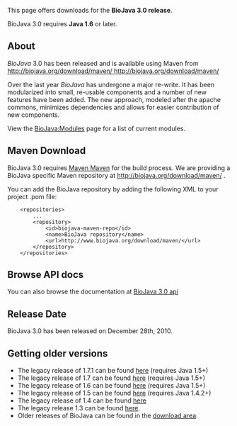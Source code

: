 This page offers downloads for the <b>BioJava 3.0 release</b>. 

BioJava 3.0 requires <b>Java 1.6</b> or later. 

== About ==
''BioJava'' 3.0 has been released and is available using Maven from
[http://biojava.org/download/maven/ http://biojava.org/download/maven/ http://biojava.org/download/maven/]

Over the last year ''BioJava'' has undergone a major re-write. It has
been modularized into small, re-usable components and a number of new
features have been added. The new approach, modeled after the apache
commons, minimizes dependencies and allows for easier contribution of
new components.

View the [[BioJava:Modules]] page for a list of current modules.

== Maven Download ==
BioJava 3.0 requires [http://maven.apache.org/ Maven Maven] for the build process. We are providing a BioJava specific Maven repository at http://biojava.org/download/maven/ .

You can add the BioJava repository by adding the following XML to your project .pom file:
<pre>
	<repositories>
		...
		<repository>
			<id>biojava-maven-repo</id>
			<name>BioJava repository</name>
			<url>http://www.biojava.org/download/maven/</url>			
		</repository>
	</repositories>
</pre>


== Browse API docs ==
You can also browse the documentation at [http://www.biojava.org/docs/api3.0/ BioJava 3.0 api]

==Release Date==
BioJava 3.0 has been released on December 28th, 2010.

== Getting older versions ==

* The legacy release of 1.7.1 can be found [[BioJava:Download 1.7.1|here]] (requires Java 1.5+)
* The legacy release of 1.7 can be found [[BioJava:Download 1.7|here]] (requires Java 1.5+)
* The legacy release of 1.6 can be found [[BioJava:Download 1.6|here]] (requires Java 1.5+)
* The legacy release of 1.5 can be found [[BioJava:Download 1.5|here]] (requires Java 1.4.2+)
* The legacy release of 1.4 can be found [[BioJava:Download 1.4|here]]
* The legacy release 1.3 can be found [[BioJava:Download 1.3|here]].
* Older releases of BioJava can be found in the [http://www.biojava.org/download/ download area].